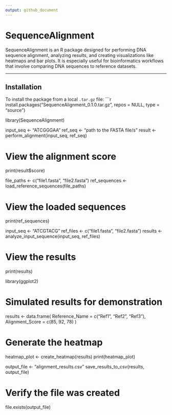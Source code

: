 ```yaml
---
output: github_document
---
```


# SequenceAlignment

SequenceAlignment is an R package designed for performing DNA sequence alignment, analyzing results, and creating visualizations like heatmaps and bar plots. It is especially useful for bioinformatics workflows that involve comparing DNA sequences to reference datasets.

---

## Installation

To install the package from a local `.tar.gz` file:
```r
install.packages("SequenceAlignment_0.1.0.tar.gz", repos = NULL, type = "source")

library(SequenceAlignment)

input_seq <- "ATCGGGAA"
ref_seq <- "path to the FASTA file/s "
result <- perform_alignment(input_seq, ref_seq)

# View the alignment score
print(result$score)


file_paths <- c("file1.fasta", "file2.fasta")
ref_sequences <- load_reference_sequences(file_paths)

# View the loaded sequences
print(ref_sequences)


input_seq <- "ATCGTACG"
ref_files <- c("file1.fasta", "file2.fasta")
results <- analyze_input_sequence(input_seq, ref_files)

# View the results
print(results)

library(ggplot2)

# Simulated results for demonstration
results <- data.frame(
  Reference_Name = c("Ref1", "Ref2", "Ref3"),
  Alignment_Score = c(85, 92, 78)
)

# Generate the heatmap
heatmap_plot <- create_heatmap(results)
print(heatmap_plot)

output_file <- "alignment_results.csv"
save_results_to_csv(results, output_file)

# Verify the file was created
file.exists(output_file)



